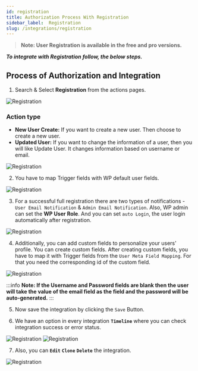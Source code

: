 ```yaml
---
id: registration
title: Authorization Process With Registration
sidebar_label:  Registration
slug: /integrations/registration
---
```


> **Note: User Registration is available in the free and pro versions.**

***To integrate with Registration follow, the below steps.***


## Process of Authorization and Integration

1.	Search & Select **Registration** from the actions pages.
 <Image src="actions/registration/select-action" alt="Registration" w="1020" h="350" />

### Action type
- **New User Create:** If you want to create a new user. Then choose to create a new user. 
- **Updated User:** If you want to change the information of a user, then you will like Update User. It changes information based on username or email.
 <Image src="actions/registration/action-type" alt="Registration" w="1020" h="350" />

2.	You have to map Trigger fields with WP default user fields.
 <Image src="actions/registration/map-default-user-field" alt="Registration" w="1020" h="350" />

3.	For a successful full registration there are two types of notifications - `User Email Notification` & `Admin Email Notification`. Also, WP admin can set the **WP User Role**. And you can set `auto Login`, the user login automatically after registration. 

 <Image src="actions/registration/registration-notification" alt="Registration" w="1020" h="350" />

4.	Additionally, you can add custom fields to personalize your users' profile. You can create custom fields. After creating custom fields, you have to map it with Trigger fields from the `User Meta Field Mapping`. For that you need the corresponding id of the custom field. 
 <Image src="actions/registration/meta-field-mapping" alt="Registration" w="1020" h="350" />

:::info
**Note: If the Username and Password fields are blank then the user will take the value of the email field as the field and the password will be auto-generated.**
:::

5.	Now save the integration by clicking the `Save` Button.

6. We have an option in every integration **`Timeline`** where you can check integration success or error status.
 <Image src="actions/registration/registration-timeline" alt="Registration" w="1020" h="350" />
 <Image src="actions/registration/registration-log" alt="Registration" w="1020" h="350" />

7. Also, you can **`Edit`** **`Clone`** **`Delete`** the integration.

 <Image src="actions/registration/registration-option" alt="Registration" w="1020" h="350" />


<Feedback/>